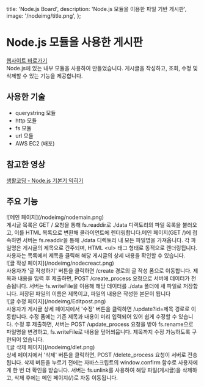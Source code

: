   title: 'Node.js  Board',
  description: 'Node.js 모듈을 이용한 파일 기반 게시판',
  image: '/nodeimg/title.png',
};

#  Node.js 모듈을 사용한 게시판

<div className="flex flex-col space-y-2 text-blue-600 h-[30px] font-semibold">
  <a href="http://3.34.177.110:3000" target="_blank" rel="noopener noreferrer">웹사이트 바로가기</a>
</div>

<div className="border-b border-gray-300 my-4" />

<div className="mt-2 text-gray-700">
  Node.js에 있는 내부 모듈을 사용하여 만들었습니다.   게시글을 작성하고, 조회, 수정 및 삭제할 수 있는 기능을 제공합니다.
</div>

<div className="border-b border-gray-300 my-4" />

##  사용한 기술

<ul className="list-disc pl-5 text-gray-800 space-y-1">
  <li>querystring 모듈</li>
  <li>http 모듈</li>
  <li>fs 모듈</li>
  <li>url 모듈</li>
  <li>AWS EC2 (배포)</li>
</ul>

<div className="border-b border-gray-300 my-4" />

##  참고한 영상

<div className="flex flex-col space-y-2 text-blue-600 font-medium mt-2">
  <a href="https://www.opentutorials.org/course/3332" target="_blank" rel="noopener noreferrer">
    생활코딩 - Node.js 기본기 익히기
  </a>
</div>

<div className="border-b border-gray-300 my-4" />

##  주요 기능

<div className="space-y-6 mt-4">  
  <div className="space-y-2">
    ![메인 페이지](/nodeimg/nodemain.png)
    <div className="text-base text-gray-800">
      게시글 목록은 GET / 요청을 통해 fs.readdir로 ./data 디렉토리의 파일 목록을 불러오고, 
      이를 HTML 목록으로 변환해 클라이언트에 렌더링합니다.메인 페이지(GET /)에 접속하면 서버는 fs.readdir을 통해 ./data 디렉토리 내 모든 파일명을 가져옵니다. 
      각 파일명은 게시글의 제목으로 간주되며, HTML 
      &lt;ul&gt; 태그 형태로 동적으로 렌더링됩니다. 사용자는 목록에서 제목을 클릭해 해당 게시글의 상세 내용을 확인할 수 있습니다.
    </div>
  </div>

  <div className="space-y-2">
    ![글 작성 페이지](/nodeimg/nodecreact.png)
    <div className="text-base text-gray-800">
       사용자가 '글 작성하기' 버튼을 클릭하면 /create 경로의 글 작성 폼으로 이동합니다. 제목과 내용을 입력 후 제출하면, POST /create_process 요청으로 서버에 데이터가 전송됩니다. 
       서버는 fs.writeFile을 이용해 해당 데이터를 ./data 폴더에 새 파일로 저장합니다. 저장된 파일의 이름은 제목이고, 파일의 내용은 작성한 본문이 됩니다
    </div>
  </div>

  <div className="space-y-2">
    ![글 수정 페이지](/nodeimg/Editpost.png)
    <div className="text-base text-gray-800">
     사용자가 게시글 상세 페이지에서 '수정' 버튼을 클릭하면 /update?id=제목 경로로 이동합니다. 수정 폼에는 기존 제목과 내용이 미리 입력되어 있어 쉽게 수정할 수 있습니다. 수정 후 제출하면, 
     서버는 POST /update_process 요청을 받아 fs.rename으로 파일명을 변경하고, fs.writeFile로 내용을 덮어씌웁니다. 제목까지 수정 가능하도록 구현되어 있습니다.
    </div>
  </div>

  <div className="space-y-2">
    ![글 삭제 페이지](/nodeimg/dlet.png)
    <div className="text-base text-gray-800">
      상세 페이지에서 '삭제' 버튼을 클릭하면, POST /delete_process 요청이 서버로 전송됩니다. 삭제 버튼을 누르기 전에는 자바스크립트의 window.confirm 함수로 사용자에게 한 번 더 확인을 받습니다. 
      서버는 fs.unlink를 사용하여 해당 파일(게시글)을 삭제하고, 삭제 후에는 메인 페이지(/)로 자동 이동됩니다.
    </div>
  </div>

</div>  
